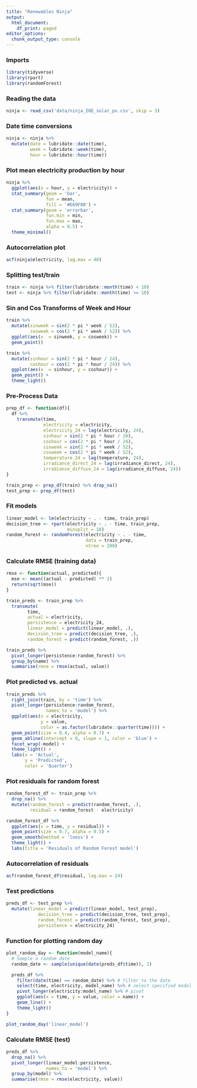 ```yaml
---
title: "Renewables Ninja"
output:
  html_document:
    df_print: paged
editor_options:
  chunk_output_type: console
---
```


### Imports

```r
library(tidyverse)
library(rpart)
library(randomForest)
```

### Reading the data

```r
ninja <- read_csv('data/ninja_IOE_solar_pv.csv', skip = 3)
```

### Date time conversions

```r
ninja <- ninja %>%
  mutate(date = lubridate::date(time),
         week = lubridate::week(time),
         hour = lubridate::hour(time)) 
```

### Plot mean electricity production by hour

```r
ninja %>% 
  ggplot(aes(x = hour, y = electricity)) + 
  stat_summary(geom = 'bar',
               fun = mean,
               fill = '#E69F00') + 
  stat_summary(geom = 'errorbar',
               fun.min = min,
               fun.max = max, 
               alpha = 0.5) + 
  theme_minimal()
```

### Autocorrelation plot 

```r
acf(ninja$electricity, lag.max = 48)
```


### Splitting test/train

```r
train <- ninja %>% filter(lubridate::month(time) < 10)
test <- ninja %>% filter(lubridate::month(time) >= 10)
```


### Sin and Cos Transforms of Week and Hour

```r
train %>% 
  mutate(sinweek = sin(2 * pi * week / 52),
         cosweek = cos(2 * pi * week / 52)) %>% 
  ggplot(aes(x  = sinweek, y = cosweek)) + 
  geom_point()
```

```r
train %>% 
  mutate(sinhour = sin(2 * pi * hour / 24),
         coshour = cos(2 * pi * hour / 24)) %>% 
  ggplot(aes(x  = sinhour, y = coshour)) + 
  geom_point() + 
  theme_light()
```

### Pre-Process Data

```r
prep_df <- function(df){
  df %>% 
    transmute(time, 
              electricity = electricity,
              electricity_24 = lag(electricity, 24),
              sinhour = sin(2 * pi * hour / 24),
              coshour = cos(2 * pi * hour / 24),
              sinweek = sin(2 * pi * week / 52),
              cosweek = cos(2 * pi * week / 52),
              temperature_24 = lag(temperature, 24),
              irradiance_direct_24 = lag(irradiance_direct, 24),
              irradiance_diffuse_24 = lag(irradiance_diffuse, 24)) 
}

train_prep <- prep_df(train) %>% drop_na()
test_prep <- prep_df(test)
```

### Fit models

```r
linear_model <- lm(electricity ~ . - time, train_prep)
decision_tree <- rpart(electricity ~ . - time, train_prep,
                       minsplit = 10)
random_forest <- randomForest(electricity ~ . - time, 
                              data = train_prep,
                              ntree = 200)
```

### Calculate RMSE (training data)

```r
rmse <- function(actual, predicted){
  mse <- mean((actual - predicted) ** 2)
  return(sqrt(mse))
}

train_preds <- train_prep %>% 
  transmute(
        time,
        actual = electricity,
        persistence = electricity_24,
        linear_model = predict(linear_model, .),
        decision_tree = predict(decision_tree, .),
        random_forest = predict(random_forest, .))

train_preds %>% 
  pivot_longer(persistence:random_forest) %>% 
  group_by(name) %>% 
  summarise(rmse = rmse(actual, value))
```


### Plot predicted vs. actual

```r
train_preds %>% 
  right_join(train, by = 'time') %>% 
  pivot_longer(persistence:random_forest,
               names_to = 'model') %>% 
  ggplot(aes(x = electricity, 
             y = value, 
             color = as.factor(lubridate::quarter(time)))) + 
  geom_point(size = 0.4, alpha = 0.7) + 
  geom_abline(intercept = 0, slope = 1, color = 'blue') +
  facet_wrap(~model) + 
  theme_light() + 
  labs(x = 'Actual',
       y = 'Predicted', 
       color = 'Quarter')

```

### Plot residuals for random forest

```r
random_forest_df <- train_prep %>% 
  drop_na() %>% 
  mutate(random_forest = predict(random_forest, .),
         residual = random_forest - electricity) 

random_forest_df %>%
  ggplot(aes(x = time, y = residual)) + 
  geom_point(size = 0.7, alpha = 0.5) + 
  geom_smooth(method = 'loess') + 
  theme_light() + 
  labs(title = 'Residuals of Random Forest model')
```

### Autocorrelation of residuals

```r
acf(random_forest_df$residual, lag.max = 24)
```


### Test predictions 

```r
preds_df <- test_prep %>% 
  mutate(linear_model = predict(linear_model, test_prep),
            decision_tree = predict(decision_tree, test_prep),
            random_forest = predict(random_forest, test_prep),
            persistence = electricity_24)
```

### Function for plotting random day

```r

plot_random_day <- function(model_name){
  # Sample a random date
  random_date <- sample(unique(date(preds_df$time)), 1)

  preds_df %>% 
    filter(date(time) == random_date) %>% # filter to the date
    select(time, electricity, model_name) %>% # select specified model and the actual values
    pivot_longer(electricity:model_name) %>% # pivot  
    ggplot(aes(x = time, y = value, color = name)) + 
    geom_line() + 
    theme_light()
}

plot_random_day('linear_model')


```


### Calculate RMSE (test)

```r
preds_df %>% 
  drop_na() %>%
  pivot_longer(linear_model:persistence,
               names_to = 'model') %>% 
  group_by(model) %>% 
  summarise(rmse = rmse(electricity, value))
```



